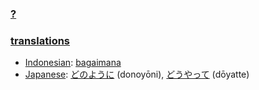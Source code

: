 ===[[?]]===

=== [[translation]]s ===
*[[Indonesian]]: [[bagaimana]]
*[[Japanese]]: [[どのように]] (donoyōni), [[どうやって]] (dōyatte)